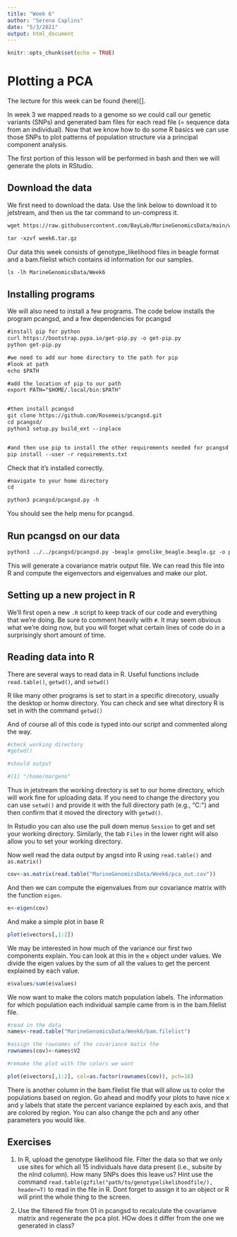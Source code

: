 ---
title: "Week 6"
author: "Serena Caplins"
date: "5/3/2021"
output: html_document
---

```{r setup, include=FALSE}
knitr::opts_chunk$set(echo = TRUE)
```

# Plotting a PCA

The lecture for this week can be found (here)[].

In week 3 we mapped reads to a genome so we could call our genetic variants (SNPs) and generated bam files for each read file (= sequence data from an individual). Now that we know how to do some R basics we can use those SNPs to plot patterns of population structure via a principal component analysis. 

The first portion of this lesson will be performed in bash and then we will generate the plots in RStudio.

## Download the data

We first need to download the data. Use the link below to download it to jetstream, and then us the tar command to un-compress it.


```{html}

wget https://raw.githubusercontent.com/BayLab/MarineGenomicsData/main/week6.tar.gz

tar -xzvf week6.tar.gz

```

Our data this week consists of genotype_likelihood files in beagle format and a bam.filelist which contains id information for our samples. 

```{html}

ls -lh MarineGenomicsData/Week6

```

## Installing programs

We will also need to install a few programs. The code below installs the program pcangsd, and a few dependencies for pcangsd

```{html}

#install pip for python
curl https://bootstrap.pypa.io/get-pip.py -o get-pip.py
python get-pip.py

#we need to add our home directory to the path for pip
#look at path
echo $PATH

#add the location of pip to our path
export PATH="$HOME/.local/bin:$PATH"


#then install pcangsd
git clone https://github.com/Rosemeis/pcangsd.git
cd pcangsd/
python3 setup.py build_ext --inplace


#and then use pip to install the other requirements needed for pcangsd (note you must be in the pcangsd directory for this to work)
pip install --user -r requirements.txt

```


Check that it's installed correctly.
```{html}
#navigate to your home directory
cd

python3 pcangsd/pcangsd.py -h
```


You should see the help menu for pcangsd. 

## Run pcangsd on our data

```{html}

python3 ../../pcangsd/pcangsd.py -beagle genolike_beagle.beagle.gz -o pca_out -threads 28

```


This will generate a covariance matrix output file. We can read this file into R and compute the eigenvectors and eigenvalues and make our plot. 

## Setting up a new project in R

We'll first open a new `.R` script to keep track of our code and everything that we're doing. Be sure to comment heavily with `#`. It may seem obvious what we're doing now, but you will forget what certain lines of code do in a surprisingly short amount of time. 


## Reading data into R

There are several ways to read data in R. Useful functions include `read.table()`, `getwd()`, and `setwd()`

R like many other programs is set to start in a specific direcotory, usually the desktop or homw directory. You can check and see what directory R is set in with the command `getwd()`

And of course all of this code is typed into our script and commented along the way.

```{r, echo=T}

#check working directory
#getwd()

#should output

#[1] "/home/margeno"

```


Thus in jetstream the working directory is set to our home directory, which will work fine for uploading data. If you need to change the directory you can use `setwd()` and provide it with the full directory path (e.g., "C:\Users\Serena\Documents\MarineGenomics\") and then confirm that it moved the directory with `getwd()`. 

In Rstudio you can also use the pull down menus `Session` to get and set your working directory. Similarly, the tab `Files` in the lower right will also allow you to set your working directory.


Now well read the data output by angsd into R using `read.table()` and `as.matrix()`

```{r, echo=T}

cov<-as.matrix(read.table("MarineGenomicsData/Week6/pca_out.cov"))

```


And then we can compute the eigenvalues from our covariance matrix with the function `eigen`.


```{r, echo=T}

e<-eigen(cov)

```

And make a simple plot in base R


```{r, echo=T}


plot(e$vectors[,1:2])

```
We may be interested in how much of the variance our first two components explain. You can look at this in the `e` object under values. We divide the eigen values by the sum of all the values to get the percent explained by each value.

```{r, echo=T}

e$values/sum(e$values)


```


We now want to make the colors match population labels. The information for which population each individual sample came from is in the bam.filelist file.


```{r, echo=T}

#read in the data
names<-read.table("MarineGenomicsData/Week6/bam.filelist")

#assign the rownames of the covariance matix the 
rownames(cov)<-names$V2

#remake the plot with the colors we want

plot(e$vectors[,1:2], col=as.factor(rownames(cov)), pch=16)

```

There is another column in the bam.filelist file that will allow us to color the populations based on region. Go ahead and modify your plots to have nice x and y labels that state the percent variance explained by each axis, and that are colored by region. You can also change the pch and any other parameters you would like.



## Exercises

01. In R, upload the genotype likelihood file. Filter the data so that we only use sites for which all 15 individuals have data present (i.e., subsite by the nInd column). How many SNPs does this leave us? 
Hint use the command `read.table(gzfile("path/to/genotypelikelihoodfile/), header=T)` to read in the file in R. Dont forget to assign it to an object or R will print the whole thing to the screen.





02. Use the filtered file from 01 in pcangsd to recalculate the covarianve matrix and regenerate the pca plot. HOw does it differ from the one we generated in class?










